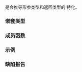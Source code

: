 {{cpp/title|greater&lt;void&gt;}}
{{cpp/utility/functional/navbar}}
{{ddcl|header=functional|since=c++14|
template&lt;&gt;
class greater&lt;void&gt;;
}}

{{c/core|std::greater&lt;void&gt;}} 是会推导形参类型和返回类型的 {{lc|std::greater}} 特化。

===嵌套类型===
{{dsc begin}}
{{dsc hitem|嵌套类型|定义}}
{{dsc|{{tt|is_transparent}}|[[cpp/utility/functional#透明函数对象|未指定]]}}
{{dsc end}}

===成员函数===
{{dsc begin}}
{{dsc mem fun|cpp/utility/functional/greater_void|title=operator()|inlinemem=true|测试 {{c|lhs}} 是否比较大于 {{c|rhs}}}}
{{dsc end}}

{{member|{{small|std::greater&lt;void&gt;::}}operator()|2=
{{ddcl|1=
template&lt; class T, class U &gt;
constexpr auto operator()( T&amp;&amp; lhs, U&amp;&amp; rhs ) const
    -&gt; decltype(std::forward&lt;T&gt;(lhs) &gt; std::forward&lt;U&gt;(rhs));
}}

返回 {{c|std::forward&lt;T&gt;(lhs) &gt; std::forward&lt;U&gt;(rhs)}} 的结果。

===参数===
{{par begin}}
{{par|lhs, rhs|要比较的值}}
{{par end}}

===返回值===
{{c|std::forward&lt;T&gt;(lhs) &gt; std::forward&lt;U&gt;(rhs)}}。

如果调用了内建的运算符比较指针，那么结果会与[[cpp/language/operator comparison#指针全序|由实现定义的指针严格全序]]保持一致。

{{cpp/impldef exception}}
}}

===示例===
{{example
|code=
#include &lt;algorithm&gt;
#include &lt;cstdint&gt;
#include &lt;functional&gt;

constexpr bool strictly_positive(int lhs)
{
    return std::greater&lt;&gt;()(lhs, 0);
}

int main()
{
    constexpr std::int64_t low = 0B11;
    constexpr std::uint16_t high = 0X11;
    std::greater&lt;&gt; greater{};
    static_assert(greater(high, low));

    constexpr static auto arr = {0, 1, 2, 3, 4, 5};
    static_assert(!std::all_of(arr.begin(), arr.end(), strictly_positive));
    static_assert(std::all_of(arr.begin() + 1, arr.end(), strictly_positive));
}
}}

===缺陷报告===
{{dr list begin}}
{{dr list item|wg=lwg|dr=2562|std=C++98|before=指针全序可能不一致|after=保证一致}}
{{dr list end}}

{{langlinks|en|es|ja|ru}}